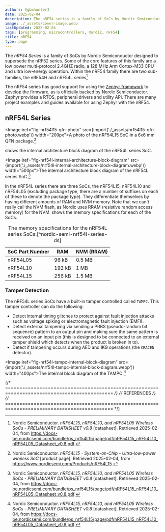 ```yaml
---
authors: [gbmhunter]
date: 2025-02-04
description: The nRF54 series is a family of SoCs by Nordic Semiconductor designed to supersede the nRF52 series. Some of the core features of this family are a low power multi-protocol 2.4GHZ radio, a 128 MHz Arm Cortex-M33 CPU and ultra low-energy operation.
image: ./_assets/cover-image.webp
lastUpdated: 2025-02-04
tags: [programming, microcontrollers, Nordic, nRF54]
title: nRF54
type: page
---
```


The _nRF54 Series_ is a family of SoCs by Nordic Semiconductor designed to supersede the nRF52 series. Some of the core features of this family are a low power multi-protocol 2.4GHZ radio, a 128 MHz Arm Cortex-M33 CPU and ultra low-energy operation. Within the nRF54 family there are two sub-families, the nRF54H and nRF54L series[^nordic-semi-nrf54l-series-ds]

The nRF54 series has good support for using the [Zephyr framework](/programming/operating-systems/zephyr/) to develop the firmware, as is officially backed by Nordic Semiconductor. Zephyr provides a RTOS, peripheral drivers and utility API. There are many project examples and guides available for using Zephyr with the nRF54.

## nRF54L Series

<Image iref="fig-nrf54l15-qfn-photo" src={import('./_assets/nrf54l15-qfn-photo.webp')} width="200px">A photo of the nRF54L15 SoC in a 6x6 mm QFN package.[^nordic-semi-nrf54l15-product-page]</Image>

<IRef iref="fig-nrf54l-internal-architecture-block-diagram" /> shows the internal architecture block diagram of the nRF54L series SoC.

<Image iref="fig-nrf54l-internal-architecture-block-diagram" src={import('./_assets/nrf54l-internal-architecture-block-diagram.webp')} width="500px">The internal architecture block diagram of the nRF54L series SoC.[^nordic-semi-nrf54l-series-ds]</Image>

In the nRF54L series there are three SoCs, the nRF54L15, nRF54L10 and nRF54L05 (excluding package type, there are a number of suffixes on each of these to denote the package type). They differentiate themselves by having different amounts of RAM and NVM memory. Note that we can't really call the NVM flash, as Nordic uses RRAM (resistive random access memory) for the NVM. <IRef iref="table-nrf54l-series-socs-memory-specs" /> shows the memory specifications for each of the SoCs.

<table data-iref="table-nrf54l-series-socs-memory-specs">
  <thead>
    <tr>
      <th>SoC Part Number</th>
      <th>RAM</th>
      <th>NVM (RRAM)</th>
    </tr>
  </thead>
  <tbody>
    <tr>
      <td>nRF54L05</td>
      <td>96 kB</td>
      <td>0.5 MB</td>
    </tr>
    <tr>
      <td>nRF54L10</td>
      <td>192 kB</td>
      <td>1 MB</td>
    </tr>
    <tr>
      <td>nRF54L15</td>
      <td>256 kB</td>
      <td>1.5 MB</td>
    </tr>
  </tbody>
  <caption>The memory specifications for the nRF54L series SoCs.[^nordic-semi-nrf54l-series-ds]</caption>
</table>

### Tamper Detection

The nRF54L series SoCs have a built-in tamper controlled called `TAMPC`. This tamper controller can do the following:

* Detect internal timing glitches to protect against fault injection attacks such as voltage spiking or electromagnetic fault injection (EMFI).
* Detect external tampering via sending a PRBS (pseudo-random bit sequence) pattern to an output pin and making sure the same pattern is received on an input pin (this is designed to be connected to an external tamper shield which detects when the product is broken in to).
* Detect if tampering occurs during AED and IKG operations (the `CRACEN` detector).

<Image iref="fig-nrf54l-tampc-internal-block-diagram" src={import('./_assets/nrf54l-tampc-internal-block-diagram.webp')} width="400px">The internal block diagram of the TAMPC.[^nordic-semi-nrf54l-series-ds]</Image>

{/* ============================================================================================ */}
{/* REFERENCES */}
{/* ============================================================================================ */}

[^nordic-semi-nrf54l-series-ds]: Nordic Semiconductor. _nRF54L15, nRF54L10, and nRF54L05 Wireless SoCs - PRELIMINARY DATASHEET v0.8_ [datasheet]. Retrieved 2025-02-04, from https://docs-be.nordicsemi.com/bundle/ps_nrf54L15/page/pdf/nRF54L15_nRF54L10_nRF54L05_Datasheet_v0.8.pdf.
[^nordic-semi-nrf54l15-product-page]: Nordic Semiconductor. _nRF54L15 - System-on-Chip - Ultra-low-power wireless SoC_ [product page]. Retrieved 2025-02-04, from https://www.nordicsemi.com/Products/nRF54L15.
